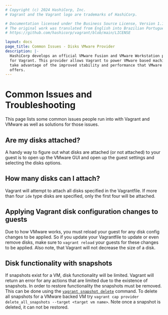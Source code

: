 ```yaml
---
# Copyright (c) 2024 HashiCorp, Inc.
# Vagrant and the Vagrant logo are trademarks of HashiCorp.

# Documentation licensed under the Business Source License, Version 1.1.
# The original work was translated from English into Brazilian Portuguese.
# https://github.com/hashicorp/vagrant/blob/main/LICENSE

layout: docs
page_title: Common Issues - Disks VMware Provider
description: |-
  HashiCorp develops an official VMware Fusion and VMware Workstation provider
  for Vagrant. This provider allows Vagrant to power VMware based machines and
  take advantage of the improved stability and performance that VMware software
  offers.
---
```


# Common Issues and Troubleshooting

This page lists some common issues people run into with Vagrant and VMware
as well as solutions for those issues.

## Are my disks attached?

A handy way to figure out what disks are attached (or not attached) to your guest
is to open up the VMware GUI and open up the guest settings and selecting the
disks options.

## How many disks can I attach?

Vagrant will attempt to attach all disks specified in the Vagrantfile. If more than
four `ide` type disks are specified, only the first four will be attached.

## Applying Vagrant disk configuration changes to guests

Due to how VMware works, you must reload your guest for any disk config changes
to be applied. So if you update your Vagrantfile to update or even remove disks, make
sure to `vagrant reload` your guests for these changes to be applied. Also note, that
Vagrant will not decrease the size of a disk.

## Disk functionality with snapshots

If snapshots exist for a VM, disk functionality will be limited. Vagrant will return
an error for any actions that are limited due to the existence of snapshots. In order
to restore functionality the snapshots must be removed. This can be done using the
[`vagrant snapshot delete`](/vagrant/docs/cli/snapshot) command. To delete all snapshots
for a VMware backed VM try `vagrant cap provider delete_all_snapshots --target <target vm name>`.
Note once a snapshot is deleted, it can not be restored.
